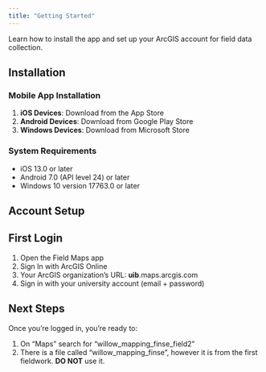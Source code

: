 ```yaml
---
title: "Getting Started"
---
```


Learn how to install the app and set up your ArcGIS account for field data collection.

## Installation

### Mobile App Installation

1. **iOS Devices**: Download from the App Store
2. **Android Devices**: Download from Google Play Store
3. **Windows Devices**: Download from Microsoft Store

### System Requirements

- iOS 13.0 or later
- Android 7.0 (API level 24) or later
- Windows 10 version 17763.0 or later

## Account Setup

## First Login

1. Open the Field Maps app
2. Sign In with ArcGIS Online
3. Your ArcGIS organization's URL: **uib**.maps.arcgis.com
4. Sign in with your university account (email + password)

## Next Steps

Once you're logged in, you're ready to:

1. On "Maps" search for "willow_mapping_finse_field2"
2. There is a file called "willow_mapping_finse", however it is from the first fieldwork. **DO NOT** use it.

